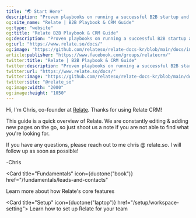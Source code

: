```yaml
---
title: "🌏 Start Here"
description: "Proven playbooks on running a successful B2B startup and guide on how to use a CRM."
og:site_name: "Relate | B2B Playbook & CRM Guide"
og:type: "website"
og:title: "Relate B2B Playbook & CRM Guide"
og:description: "Proven playbooks on running a successful B2B startup and guide on how to use a CRM."
og:url: "https://www.relate.so/docs/"
og:image: "https://github.com/relateso/relate-docs-kr/blob/main/docs/images/og-image-docs.png"
article:publisher: "https://www.facebook.com/groups/relatecrm/"
twitter:title: "Relate | B2B Playbook & CRM Guide"
twitter:description: "Proven playbooks on running a successful B2B startup and guide on how to use a CRM."
twitter:url: "https://www.relate.so/docs/"
twitter:image: "https://github.com/relateso/relate-docs-kr/blob/main/docs/images/og-image-docs.png"
twitter:site: "@relate_so"
og:image:width: "2000"
og:image:height: "1050"
---
```


Hi, I'm Chris, co-founder at [Relate](https://www.relate.so/). Thanks for using Relate CRM!

This guide is a quick overview of Relate. We are constantly editing & adding new pages on the go, so just shoot us a note if you are not able to find what you're looking for.

If you have any questions, please reach out to me chris @ relate.so. I will follow up as soon as possible!

\-Chris

<Card
  title="Fundamentals"
  icon={duotone("book")}
  href="/fundamentals/leads-and-contacts"
>
  Learn more about how Relate's core features
</Card>

<Card title="Setup" icon={duotone("laptop")} href="/setup/workspace-setting">
  Learn how to set up Relate for your team
</Card>
